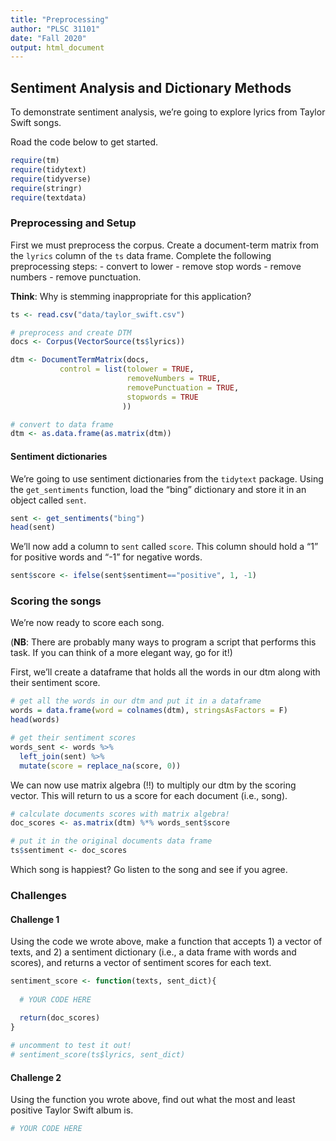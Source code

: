 ```yaml
---
title: "Preprocessing"
author: "PLSC 31101"
date: "Fall 2020"
output: html_document
---
```


## Sentiment Analysis and Dictionary Methods

To demonstrate sentiment analysis, we're going to explore lyrics from Taylor Swift songs. 

Road the code below to get started.

```r
require(tm)
require(tidytext)
require(tidyverse)
require(stringr)
require(textdata)
```

### Preprocessing and Setup

First we must preprocess the corpus. Create a document-term matrix from the `lyrics` column of the `ts` data frame. Complete the following preprocessing steps:
- convert to lower
- remove stop words
- remove numbers
- remove punctuation.

**Think**: Why is stemming inappropriate for this application?

```r
ts <- read.csv("data/taylor_swift.csv")

# preprocess and create DTM
docs <- Corpus(VectorSource(ts$lyrics))

dtm <- DocumentTermMatrix(docs,
           control = list(tolower = TRUE,
                          removeNumbers = TRUE,
                          removePunctuation = TRUE,
                          stopwords = TRUE
                         ))

# convert to data frame
dtm <- as.data.frame(as.matrix(dtm))
```

#### Sentiment dictionaries {-}

We're going to use sentiment dictionaries from the `tidytext` package. Using the `get_sentiments` function, load the "bing" dictionary and store it in an object called `sent`. 

```r
sent <- get_sentiments("bing")
head(sent)
```

We'll now add a column to `sent` called `score`. This column should hold a "1" for positive words and "-1" for negative words.

```r
sent$score <- ifelse(sent$sentiment=="positive", 1, -1)
```

### Scoring the songs

We're now ready to score each song. 

(**NB**: There are probably many ways to program a script that performs this task. If you can think of a more elegant way, go for it!)

First, we'll create a dataframe that holds all the words in our dtm along with their sentiment score.

```r
# get all the words in our dtm and put it in a dataframe
words = data.frame(word = colnames(dtm), stringsAsFactors = F)
head(words)

# get their sentiment scores
words_sent <- words %>%
  left_join(sent) %>% 
  mutate(score = replace_na(score, 0))
```

We can now use matrix algebra (!!) to multiply our dtm by the scoring vector. This will return to us a score for each document (i.e., song).

```r
# calculate documents scores with matrix algebra! 
doc_scores <- as.matrix(dtm) %*% words_sent$score

# put it in the original documents data frame
ts$sentiment <- doc_scores
```

Which song is happiest? Go listen to the song and see if you agree.

### Challenges

#### Challenge 1 {-} 

Using the code we wrote above, make a function that accepts 1) a vector of texts, and 2) a sentiment dictionary (i.e., a data frame with words and scores), and returns a vector of sentiment scores for each text.

```r
sentiment_score <- function(texts, sent_dict){
  
  # YOUR CODE HERE

  return(doc_scores)
}
  
# uncomment to test it out!
# sentiment_score(ts$lyrics, sent_dict)
```

#### Challenge 2 {-}

Using the function you wrote above, find out what the most and least positive Taylor Swift album is.

```r
# YOUR CODE HERE
```

